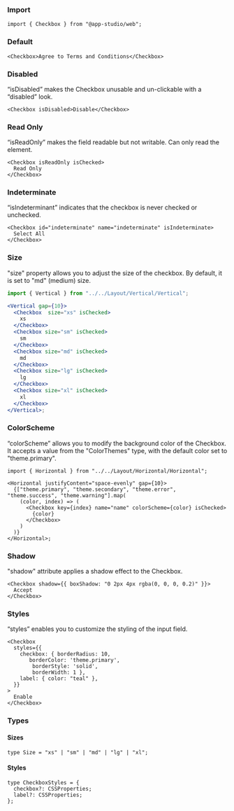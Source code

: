 ### **Import**

```tsx
import { Checkbox } from "@app-studio/web";
```

### **Default**

```tsx
<Checkbox>Agree to Terms and Conditions</Checkbox>
```

### **Disabled**

“isDisabled” makes the Checkbox unusable and un-clickable with a “disabled” look.

```tsx
<Checkbox isDisabled>Disable</Checkbox>
```

### **Read Only**

“isReadOnly” makes the field readable but not writable. Can only read the element.

```tsx
<Checkbox isReadOnly isChecked>
  Read Only
</Checkbox>
```

### **Indeterminate**

“isIndeterminant” indicates that the checkbox is never checked or unchecked.

```tsx
<Checkbox id="indeterminate" name="indeterminate" isIndeterminate>
  Select All
</Checkbox>
```

### **Size**

"size" property allows you to adjust the size of the checkbox. By default, it is set to "md" (medium) size.

```jsx
import { Vertical } from "../../Layout/Vertical/Vertical";

<Vertical gap={10}>
  <Checkbox  size="xs" isChecked>
    xs
  </Checkbox>
  <Checkbox size="sm" isChecked>
    sm
  </Checkbox>
  <Checkbox size="md" isChecked>
    md
  </Checkbox>
  <Checkbox size="lg" isChecked>
    lg
  </Checkbox>
  <Checkbox size="xl" isChecked>
    xl
  </Checkbox>
</Vertical>;
```

### **ColorScheme**

“colorScheme” allows you to modify the background color of the Checkbox. It accepts a value from the "ColorThemes" type, with the default color set to "theme.primary".

```tsx
import { Horizontal } from "../../Layout/Horizontal/Horizontal";

<Horizontal justifyContent="space-evenly" gap={10}>
  {["theme.primary", "theme.secondary", "theme.error", "theme.success", "theme.warning"].map(
    (color, index) => (
      <Checkbox key={index} name="name" colorScheme={color} isChecked>
        {color}
      </Checkbox>
    )
  )}
</Horizontal>;
```

### **Shadow**

"shadow" attribute applies a shadow effect to the Checkbox.

```tsx
<Checkbox shadow={{ boxShadow: "0 2px 4px rgba(0, 0, 0, 0.2)" }}>
  Accept
</Checkbox>
```

### **Styles**

“styles” enables you to customize the styling of the input field.

```tsx
<Checkbox
  styles={{
    checkbox: { borderRadius: 10,
       borderColor: 'theme.primary',
        borderStyle: 'solid',
        borderWidth: 1 },
    label: { color: "teal" },
  }}
>
  Enable
</Checkbox>
```

### Types

#### Sizes

```tsx
type Size = "xs" | "sm" | "md" | "lg" | "xl";
```

#### Styles

```tsx
type CheckboxStyles = {
  checkbox?: CSSProperties;
  label?: CSSProperties;
};
```
